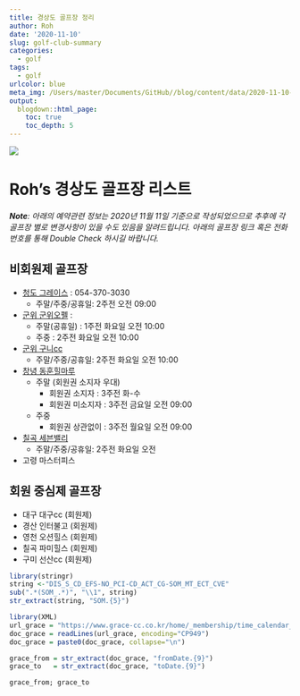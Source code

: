 ```yaml
---
title: 경상도 골프장 정리
author: Roh
date: '2020-11-10'
slug: golf-club-summary
categories:
  - golf
tags:
  - golf
urlcolor: blue
meta_img: /Users/master/Documents/GitHub//blog/content/data/2020-11-10-golf-club-summary/golf_club.jpg
output:
  blogdown::html_page:
    toc: true
    toc_depth: 5
---
```


![](/Users/master/Documents/GitHub//blog/content/data/2020-11-10-golf-club-summary/golf_club.jpg){width=100%)}

# Roh's 경상도 골프장 리스트

*__Note__: 아래의 예약관련 정보는 2020년 11월 11일 기준으로 작성되었으므로 추후에 각 골프장 별로 변경사항이 있을 수도 있음을 알려드립니다. 아래의 골프장 링크 혹은 전화번호를 통해 Double Check 하시길 바랍니다.*

## 비회원제 골프장

- [청도 그레이스](https://www.grace-cc.co.kr/home/_membership/time_calendar_form.asp) : 054-370-3030
  - 주말/주중/공휴일: 2주전 오전 09:00
- [군위 군위오펠](https://www.ophelgc.com/_Gunwi/Reservation/Reservation.aspx) : 
  - 주말(공휴일) : 1주전 화요일 오전 10:00
  - 주중         : 2주전 화요일 오전 10:00
- [군위 구니cc](https://www.gunicc.co.kr/GolfRes/onepage/real_reservation.asp#pointdate=20201111&courseid=0&openyn=1&dategbn=4&choice_time=0&settype=R&prevDate=202010&nowDate=202011&nextDate=202012)
  - 주말/주중/공휴일: 2주전 화요일 오전 10:00
- [창녕 동훈힐마루](https://www.hillmaru.com/Reservation/Reservation.aspx)
  - 주말 (회원권 소지자 우대)
    - 회원권 소지자   : 3주전 화-수 
    - 회원권 미소지자 : 3주전 금요일 오전 09:00
  - 주중
    - 회원권 상관없이 : 3주전 월요일 오전 09:00
- [칠곡 세븐밸리]()
  - 주말/주중/공휴일: 2주전 화요일 오전 
- 고령 마스터피스

## 회원 중심제 골프장

- 대구 대구cc   (회원제)
- 경산 인터불고 (회원제)
- 영천 오션힐스 (회원제)
- 칠곡 파미힐스 (회원제)
- 구미 선산cc   (회원제)

```r
library(stringr)
string <-"DIS_S_CD_EFS-NO_PCI-CD_ACT_CG-SOM_MT_ECT_CVE"
sub(".*(SOM_.*)", "\\1", string)
str_extract(string, "SOM.{5}")

```


```r
library(XML)
url_grace = "https://www.grace-cc.co.kr/home/_membership/time_calendar_form.asp"
doc_grace = readLines(url_grace, encoding="CP949")
doc_grace = paste0(doc_grace, collapse="\n")

grace_from = str_extract(doc_grace, "fromDate.{9}")
grace_to   = str_extract(doc_grace, "toDate.{9}")

grace_from; grace_to
```

